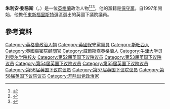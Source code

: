 '''朱利安·劉易斯'''（{{lang-en|Julian Lewis}}，{{bd|1951年|9月26日}}）是一位[[英格蘭|英格蘭]]政治人物<ref name="White">{{cite news |author=Michael White |url=http://www.guardian.co.uk/news/2001/jan/22/guardianobituaries.obituaries |title=Obituary: Lord Prentice of Daventry | Politics |publisher=The Guardian |date=15 October 2001 |accessdate=26 May 2012 |archive-date=2011-10-27 |archive-url=https://web.archive.org/web/20111027233858/http://www.guardian.co.uk/news/2001/jan/22/guardianobituaries.obituaries |dead-url=no }}</ref><ref>{{cite web |url=http://www.julianlewis.net/selected-news-cuttings/12-selected-news-cuttings/3263-labour-party-nec-is-upheld-in-newham-north-east-dispute-3 |title=Dr Julian Lewis MP - New Forest East MP |publisher=Julianlewis.net |date= |accessdate=2 September 2013 |archive-date=2020-01-25 |archive-url=https://web.archive.org/web/20200125100541/http://www.julianlewis.net/selected-news-cuttings/12-selected-news-cuttings/3263-labour-party-nec-is-upheld-in-newham-north-east-dispute-3 |dead-url=no }}</ref><ref>{{cite web |url=http://www.manchesteruniversitypress.co.uk/cgi-bin/indexer?product=9780719088698 |title=Geoff Horn. Crossing the Floor: Reg Prentice and the Crisis of British Social Democracy |publisher=Manchester University Press |date= |accessdate=4 June 2014 |archive-date=2014-06-04 |archive-url=https://archive.today/20140604004902/http://www.manchesteruniversitypress.co.uk/cgi-bin/indexer?product=9780719088698 |dead-url=yes }}</ref>，他的黨籍是[[保守黨_(英國)|保守黨]]。自1997年開始，他擔任[[東新福里斯特_(英國國會選區)|東新福里斯特]]選區選出的英國下議院議員。
==參考資料==
{{Reflist}}

{{DEFAULTSORT: Lewis, Julian}}
[[Category:英格蘭政治人物|Category:英格蘭政治人物]]
[[Category:英國保守黨黨員|Category:英國保守黨黨員]]
[[Category:斯旺西人|Category:斯旺西人]]
[[Category:英國樞密院顧問官|Category:英國樞密院顧問官]]
[[Category:威爾斯裔英格蘭人|Category:威爾斯裔英格蘭人]]
[[Category:牛津大学贝利奥尔学院校友|Category:牛津大学贝利奥尔学院校友]]
[[Category:第52届英国下议院议员|Category:第52届英国下议院议员]]
[[Category:第53届英国下议院议员|Category:第53届英国下议院议员]]
[[Category:第54届英国下议院议员|Category:第54届英国下议院议员]]
[[Category:第55届英国下议院议员|Category:第55届英国下议院议员]]
[[Category:第56届英国下议院议员|Category:第56届英国下议院议员]]
[[Category:第57届英国下议院议员|Category:第57届英国下议院议员]]
[[Category:第58届英国下议院议员|Category:第58届英国下议院议员]]
[[Category:开除出党政治家|Category:开除出党政治家]]